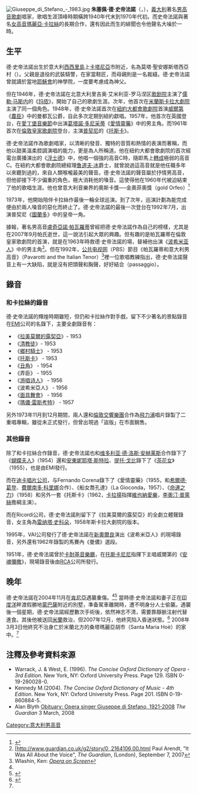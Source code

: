 [[File:Giuseppe_di_Stefano_-_1983.jpg|thumb]]
'''朱塞佩·德·史帝法諾'''（{{lang-it|Giuseppe Di Stefano}}，{{bd|1921年|7月24日|2008年|3月3日|catIdx=S}}），[[義大利|義大利]]著名[[男高音|男高音]][[歌劇|歌劇]]唱家，歌唱生涯頂峰時期橫跨1940年代末到1970年代初。而史帝法諾與著名[[女高音|女高音]][[瑪麗亞·卡拉絲|瑪麗亞·卡拉絲]]的長期合作，還有因此而生的緋聞也令他聲名大噪於一時。

==生平==
德·史帝法諾出生於意大利[[西西里島|西西里島]]上[[卡塔尼亞|卡塔尼亞]]市附近，名為莫塔·聖安娜斯塔西亞村（{{lang|it|Motta Sant'Anastasia}}）。父親是退役的武裝騎警，在家當鞋匠，而母親則是一名裁縫。德·史帝法諾曾就讀於當地[[耶穌會|耶穌會]]的神學院，一度要考慮成為神父。

但在1946年，德·史帝法諾在北意大利里吉奥·艾米利亚-罗马涅区[[歌剧院|歌剧院]]主演了[[儒勒·马斯内|儒勒·马斯内]]的《[[玛侬|玛侬]]》，開始了自己的歌劇生涯。次年，他首次在[[米蘭|米蘭]][[斯卡拉大劇院|斯卡拉大劇院]]主演了同一個角色。1948年，德·史帝法諾首次在[[紐約|紐約]][[大都會歌劇院|大都會歌劇院]]首演[[威爾第|威爾第]]《[[弄臣_(歌劇)|農臣]]》中的曼都瓦公爵，自此多次定期到紐約獻唱。1957年，他首次在英國登台，在[[愛丁堡音樂節|愛丁堡音樂節]]中出演[[葛塔諾·多尼采蒂|葛塔諾·多尼采蒂]]《[[愛情靈藥|愛情靈藥]]》中的男主角。而1961年首次在[[倫敦皇家歌劇院|倫敦皇家歌劇院]]登台，主演[[普契尼|普契尼]]的《[[托斯卡|托斯卡]]》。

德·史帝法諾作為歌劇唱家，以清晰的發音、獨特的音質和熱情的表演而著稱，而他以甜美溫柔腔調演唱的能力，更是為人所稱道。他在紐約大都會歌劇院的首次經電台廣播演出的《[[浮士德|浮士德]]》中，他唱一個強的高音C時，隨即馬上[[強弱法|轉成]]極弱的高音C。在紐約大都會歌劇院總經理[[魯道夫·冰|魯道夫·冰]]爵士，就曾說過這高音就是他任職多年以來聽到過的，來自人類喉嚨最美的聲音。德·史帝法諾的聲音屬於抒情男高音，但他卻接下不少偏重的角色，極大消耗他的嗓音。這使得他在1960年代被迫結束了他的歌唱生涯。他也曾意大利音樂界的奧斯卡獎──金奧菲奧獎（gold Orfeo）<ref name="carroll">{{citation | last = Carroll | first = Rory | title = Opera star critical after attack in Kenya | newspaper = The Guardian | year = 2004 | date = 2004-12-06 | url = http://www.guardian.co.uk/arts/news/story/0,11711,1367319,00.html | accessdate = 2008-03-21 | archive-date = 2004-12-13 | archive-url = https://web.archive.org/web/20041213162116/http://www.guardian.co.uk/arts/news/story/0,11711,1367319,00.html | dead-url = no }}</ref>

1973年，他開始陪伴卡拉絲作最後一輪全球巡演。到了次年，巡演計劃為能完成便由於兩人嗓音的惡化而終止了。德·史帝法諾的最後一次登台在1992年7月，出演普契尼《[[圖蘭多|圖蘭多]]》中的皇帝一角。

據報，著名男高音[[盧奇亞諾·帕瓦羅蒂|盧奇亞諾·帕瓦羅蒂]]曾經把德·史帝法諾作為自己的榜樣，尤其是在2007年9月帕氏逝世，這一說法引起大眾的興趣。但有趣的是帕瓦羅蒂在倫敦皇家歌劇院的首演，就是在1963年時救德·史帝法諾的場，替補他出演《[[波希米亚人_(歌剧)|波希米亚人]]》中的男主角<ref>[http://www.guardian.co.uk/g2/story/0,,2164106,00.html {{Wayback|url=http://www.guardian.co.uk/g2/story/0,,2164106,00.html |date=20070913053308 }} Paul Arendt, "It Was All About the Voice", ''The Guardian'', (London), September 7, 2007</ref>。但在1992年，[[公共广播电视公司|公共电视网]]（PBS）節目《帕瓦羅蒂和意大利男高音》（Pavarotti and the Italian Tenor）<ref>Wlashin, Ken: ''[https://web.archive.org/web/19991114162259/http://home.earthlink.net/~beachwoodprs/html/PAVAROTTI.htm Opera on Screen]''</ref>裡一位歌唱教練指出，德·史帝法諾聲音上有一大缺陷，就是沒有把頭聲和胸聲，好好結合（passaggio）。

==錄音==
===和卡拉絲的錄音===
德·史帝法諾的輝煌時期雖短，但仍和卡拉絲作對手戲，留下不少著名的景點錄音在[[EMI|EMI]]公司的名錄下，主要全劇錄音有：

*《[[拉美莫爾的露契亞|拉美莫爾的露契亞]]》- 1953
*《[[清教徒_(歌劇)|清教徒]]》- 1953
*《[[鄉村騎士|鄉村騎士]]》 - 1953
*《[[托斯卡|托斯卡]]》 - 1953
*《[[丑角|丑角]]》 - 1954
*《弄臣》 - 1955
*《[[游唱诗人|游唱诗人]]》 - 1956
*《波希米亞人》 - 1956
*《[[化妝舞會_(歌劇)|面具舞會]]》 - 1956
*《[[瑪儂·雷斯考特|瑪儂·雷斯考特]]》 - 1957

另外1973年11月到12月期間，兩人還和[[倫敦交響樂團|倫敦交響樂團]]合作為[[飛力浦|飛力浦]]唱片錄製了二重唱專輯，雖從未正式發行，但曾出現過「盜版」在市面銷售。

=== 其他錄音 ===
除了和卡拉絲合作錄音，德·史帝法諾也和[[维多利亚·德·洛斯·安赫莱斯|维多利亚·德·洛斯·安赫莱斯]]合作錄下了《[[蝴蝶夫人|蝴蝶夫人]]》（1954）還和[[安東妮耶塔·斯特拉|安東妮耶塔·斯特拉]]、[[提托·戈比|提托·戈比]]錄下了《[[茶花女_(歌劇)|茶花女]]》（1955），也是由EMI發行。

而在[[迪卡唱片公司|迪卡唱片公司]]，与Fernando Corena錄下了《愛情靈藥》（1955，和[[希爾德·葛登|希爾德·葛登]]、[[費爾南多·科里娜|費爾南多·科里娜]]合作）、《船女喬孔達》（La Gioconda，1957）、《[[命運之力|命運之力]]》（1958）和另外一套《托斯卡》（1962，[[卡拉揚|卡拉揚]]指揮[[維也納愛樂|維也納愛樂]]，[[李奧汀·普萊絲|李奧汀·普萊絲]]擔綱主演）。

而在Ricordi公司，德·史帝法諾則留下了《拉美莫爾的露契亞》的全劇立體聲錄音，女主角為[[雷纳塔·史科朵|雷纳塔·史科朵]]，1958年斯卡拉大劇院的版本。

1995年，VAI公司發行了德·史帝法諾在[[新奧爾良|新奧爾良]]演出《波希米亞人》的現場錄音，另外還有1962年錄製的馬賽內《曼儂》選段。

1951年，德·史帝法諾曾於[[卡耐基音樂廳|卡耐基音樂廳]]，在[[托斯卡尼尼|托斯卡尼尼]]指揮下主唱威爾第的《[[安魂彌撒_(威爾第)|安魂彌撒]]》，現場錄音後由[[RCA|RCA]]公司所發行。

==晚年==
德·史帝法諾在2004年11月在[[肯尼亞|肯尼亞]]遇襲重傷。<ref name="carroll"/><ref name="pasles">{{citation | last = Pasles | first = Chris | title = Giuseppe di Stefano, 86; Italian lyric tenor | newspaper=The Los Angeles Times | year=2008 |date = 2008-03-04 | url=http://www.latimes.com/news/printedition/california/la-me-distefano4mar04,1,7779653.story}}</ref> 當時德·史帝法諾和妻子正在[[印度洋|印度洋]]畔渡假勝地[[蒙巴薩|蒙巴薩]]附近的別墅，準备駕車離開時，遭不明身分人士偷襲。遇襲後一個星期，德·史帝法諾經歷數次手術後，依然神志不清，需要靠靜脈注射代替進食。其後他被送回[[米蘭|米蘭]]救治，但2007年12月，他終究陷入昏迷狀態。<ref name="Dick">{{citation|last=Dick |first=Charles |title=Italian tenor Di Stefano dies aged 86 |newspaper=Reuters |year=2008 |date=2008-03-03 |url=http://africa.reuters.com/wire/news/usnL03836685.html |deadurl=yes |archiveurl=https://web.archive.org/web/20080309205819/http://africa.reuters.com/wire/news/usnL03836685.html |archivedate=2008-03-09 }}</ref> 2008年3月3日他終究不治身亡於米蘭北方的桑塔瑪麗亞胡市（Santa Maria Hoè）的家中。<ref name="pasles"/>

==注釋及參考資料來源==
<div class="references-small">
<references />
* Warrack, J. & West, E. (1996). ''The Concise Oxford Dictionary of Opera - 3rd Edition''. New York, NY: Oxford University Press. Page 129. ISBN 0-19-280028-0.  
* Kennedy M.(2004). ''The Concise Oxford Dictionary of Music - 4th Edition''. New York, NY: Oxford University Press. Page 201. ISBN 0-19-860884-5.  
* Alan Blyth [http://music.guardian.co.uk/classical/comment/story/0,,2261837,00.html Obituary: Opera singer Giuseppe di Stefano, 1921-2008] {{Wayback|url=http://music.guardian.co.uk/classical/comment/story/0,,2261837,00.html |date=20080820144819 }} ''The Guardian'' 3 March, 2008
</div>

{{Authority control}}
[[Category:意大利男高音|Category:意大利男高音]]